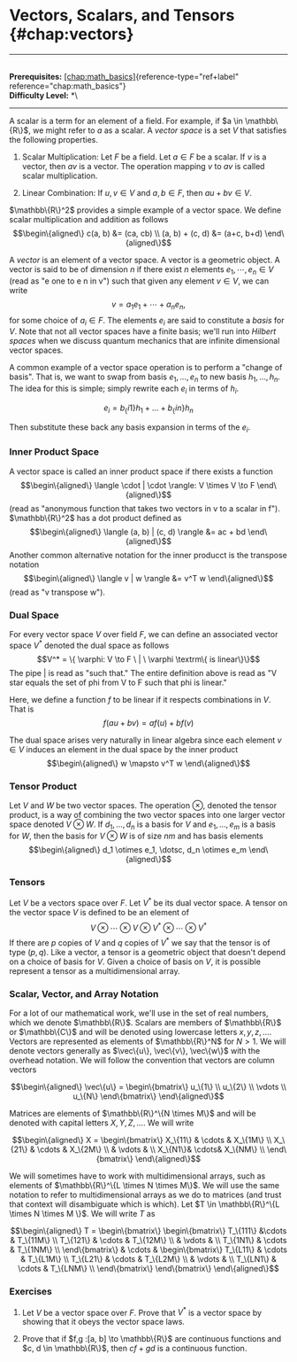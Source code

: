 # Vectors, Scalars, and Tensors \{#chap:vectors\}

------------------------------------------------------------------------

\
**Prerequisites:**
[\[chap:math_basics\]](#chap:math_basics)\{reference-type="ref+label"
reference="chap:math_basics"\}\
**Difficulty Level:** \*\

------------------------------------------------------------------------

A scalar is a term for an element of a field. For example, if
$a \in \mathbb\{R\}$, we might refer to $a$ as a scalar. A *vector space*
is a set $V$ that satisfies the following properties.

1.  Scalar Multiplication: Let $F$ be a field. Let $a \in F$ be a
    scalar. If $v$ is a vector, then $av$ is a vector. The operation
    mapping $v$ to $av$ is called scalar multiplication.

2.  Linear Combination: If $u, v \in V$ and $a, b \in F$, then
    $au + bv \in V$.

$\mathbb\{R\}^2$ provides a simple example of a vector space. We define
scalar multiplication and addition as follows $$\begin\{aligned\}
    c(a, b) &= (ca, cb) \\
    (a, b) + (c, d) &= (a+c, b+d)
\end\{aligned\}$$

A *vector* is an element of a vector space. A vector is a geometric
object. A vector is said to be of dimension $n$ if there exist $n$
elements $e_1,\cdots,e_n \in V$ (read as \"e one to e n in v\") such
that given any element $v \in V$, we can write
$$v = a_1 e_1 + \cdots + a_n e_n,$$ for some choice of $a_i \in F$. The
elements $e_i$ are said to constitute a *basis* for $V$. Note that not
all vector spaces have a finite basis; we'll run into *Hilbert spaces*
when we discuss quantum mechanics that are infinite dimensional vector
spaces.

A common example of a vector space operation is to perform a \"change of
basis\". That is, we want to swap from basis $e_1, \dotsc, e_n$ to new
basis $h_1, \dotsc, h_n$. The idea for this is simple; simply rewrite
each $e_i$ in terms of $h_i$.

$$e_i = b_\{i1\} h_1 + \dotsc + b_\{in\} h_n$$

Then substitute these back any basis expansion in terms of the $e_i$.

### Inner Product Space

A vector space is called an inner product space if there exists a
function $$\begin\{aligned\}
    \langle \cdot | \cdot \rangle: V \times V \to F
\end\{aligned\}$$ (read as \"anonymous function that takes two vectors in
v to a scalar in f\"). $\mathbb\{R\}^2$ has a dot product defined as
$$\begin\{aligned\}
    \langle (a, b) | (c, d) \rangle &= ac + bd
\end\{aligned\}$$ Another common alternative notation for the inner
producct is the transpose notation $$\begin\{aligned\}
    \langle v | w \rangle &= v^T w
\end\{aligned\}$$ (read as \"v transpose w\").

### Dual Space

For every vector space $V$ over field $F$, we can define an associated
vector space $V^*$ denoted the dual space as follows
$$V^* = \{ \varphi: V \to F \ | \ \varphi \textrm\{ is linear\}\}$$ The
pipe $|$ is read as \"such that.\" The entire definition above is read
as \"V star equals the set of phi from V to F such that phi is linear.\"

Here, we define a function $f$ to be linear if it respects combinations
in $V$. That is $$f(au + bv) = af(u) + bf(v)$$

The dual space arises very naturally in linear algebra since each
element $v \in V$ induces an element in the dual space by the inner
product $$\begin\{aligned\}
    w \mapsto v^T w
\end\{aligned\}$$

### Tensor Product

Let $V$ and $W$ be two vector spaces. The operation $\otimes$, denoted
the tensor product, is a way of combining the two vector spaces into one
larger vector space denoted $V \otimes W$. If $d_1,\dotsc, d_n$ is a
basis for $V$ and $e_1,\dotsc,e_m$ is a basis for $W$, then the basis
for $V \otimes W$ is of size $nm$ and has basis elements
$$\begin\{aligned\}
    d_1 \otimes e_1, \dotsc, d_n \otimes e_m 
\end\{aligned\}$$

### Tensors

Let $V$ be a vectors space over $F$. Let $V^*$ be its dual vector space.
A tensor on the vector space $V$ is defined to be an element of
$$V \otimes \cdots \otimes V \otimes V^* \otimes \cdots \otimes V^*$$ If
there are $p$ copies of $V$ and $q$ copies of $V^*$ we say that the
tensor is of type $(p, q)$. Like a vector, a tensor is a geometric
object that doesn't depend on a choice of basis for $V$. Given a choice
of basis on $V$, it is possible represent a tensor as a multidimensional
array.

### Scalar, Vector, and Array Notation

For a lot of our mathematical work, we'll use in the set of real
numbers, which we denote $\mathbb\{R\}$. Scalars are members of
$\mathbb\{R\}$ or $\mathbb\{C\}$ and will be denoted using lowercase letters
$x, y, z, \dotsc$. Vectors are represented as elements of $\mathbb\{R\}^N$
for $N > 1$. We will denote vectors generally as
$\vec\{u\}, \vec\{v\}, \vec\{w\}$ with the overhead notation. We will follow
the convention that vectors are column vectors

$$\begin\{aligned\}
    \vec\{u\} = \begin\{bmatrix\}
           u_\{1\} \\
           u_\{2\} \\
           \vdots \\
           u_\{N\}
         \end\{bmatrix\}
\end\{aligned\}$$

Matrices are elements of $\mathbb\{R\}^\{N \times M\}$ and will be denoted
with capital letters $X, Y, Z, \dotsc$. We will write

$$\begin\{aligned\}
    X = \begin\{bmatrix\}
    X_\{11\} & \cdots & X_\{1M\} \\
    X_\{21\} & \cdots & X_\{2M\} \\
           & \vdots & \\
    X_\{N1\}&  \cdots& X_\{NM\} \\
    \end\{bmatrix\}
\end\{aligned\}$$

We will sometimes have to work with multidimensional arrays, such as
elements of $\mathbb\{R\}^\{L \times N \times M\}$. We will use the same
notation to refer to multidimensional arrays as we do to matrices (and
trust that context will disambiguate which is which). Let
$T \in \mathbb\{R\}^\{L \times N \times M \}$. We will write $T$ as

$$\begin\{aligned\}
T = \begin\{bmatrix\}
    \begin\{bmatrix\}
    T_\{111\} &\cdots  & T_\{11M\} \\
    T_\{121\} & \cdots & T_\{12M\} \\
            & \vdots & \\
    T_\{1N1\} & \cdots & T_\{1NM\} \\
    \end\{bmatrix\}
    & \cdots &
    \begin\{bmatrix\}
    T_\{L11\} & \cdots & T_\{L1M\} \\
    T_\{L21\} & \cdots & T_\{L2M\} \\
            & \vdots & \\
    T_\{LN1\} & \cdots & T_\{LNM\} \\
    \end\{bmatrix\}
    \end\{bmatrix\}
\end\{aligned\}$$

### Exercises

1.  Let $V$ be a vector space over $F$. Prove that $V^*$ is a vector
    space by showing that it obeys the vector space laws.

2.  Prove that if $f,g :[a, b] \to \mathbb\{R\}$ are continuous functions
    and $c, d \in \mathbb\{R\}$, then $cf + gd$ is a continuous function.
